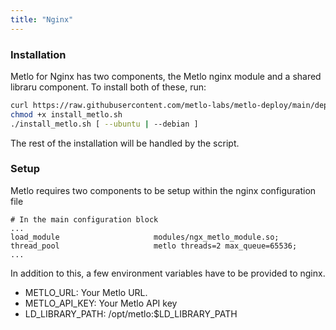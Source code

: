 ```yaml
---
title: "Nginx"
---
```


### Installation

Metlo for Nginx has two components, the Metlo nginx module and a shared libraru component. To install both of these, run:

```bash Bash
curl https://raw.githubusercontent.com/metlo-labs/metlo-deploy/main/deploy.sh >> install_metlo.sh
chmod +x install_metlo.sh
./install_metlo.sh [ --ubuntu | --debian ]
```

The rest of the installation will be handled by the script.

### Setup

Metlo requires two components to be setup within the nginx configuration file

```
# In the main configuration block
...
load_module                     modules/ngx_metlo_module.so;
thread_pool                     metlo threads=2 max_queue=65536;
...
```

In addition to this, a few environment variables have to be provided to nginx.

- METLO_URL: Your Metlo URL.
- METLO_API_KEY: Your Metlo API key
- LD_LIBRARY_PATH: /opt/metlo:$LD_LIBRARY_PATH
